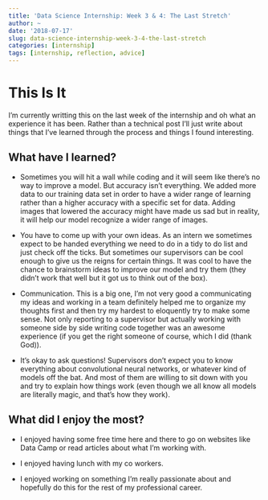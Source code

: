```yaml
---
title: 'Data Science Internship: Week 3 & 4: The Last Stretch'
author: ~
date: '2018-07-17'
slug: data-science-internship-week-3-4-the-last-stretch
categories: [internship]
tags: [internship, reflection, advice]
---
```


# This Is It

I'm currently writting this on the last week of the internship and oh what an experience it has been. Rather than a technical post I'll just write about things that I've learned through the process and things I found interesting. 

## What have I learned?

- Sometimes you will hit a wall while coding and it will seem like there's no way to improve a model. But accuracy isn't everything. We added more data to our training data set in order to have a wider range of learning rather than a higher accuracy with a specific set for data. Adding images that lowered the accuracy might have made us sad but in reality, it will help our model recognize a wider range of images. 

- You have to come up with your own ideas. As an intern we sometimes expect to be handed everything we need to do in a tidy to do list and just check off the ticks. But sometimes our supervisors can be cool enough to give us the reigns for certain things. It was cool to have the chance to brainstorm ideas to improve our model and try them (they didn't work that well but it got us to think out of the box).

- Communication. This is a big one, I'm not very good a communicating my ideas and working in a team definitely helped me to organize my thoughts first and then try my hardest to eloquently try to make some sense. Not only reporting to a supervisor but actually working with someone side by side writing code together was an awesome experience (if you get the right someone of course, which I did (thank God)).

- It's okay to ask questions! Supervisors don't expect you to know everything about convolutional neural networks, or whatever kind of models off the bat. And most of them are willing to sit down with you and try to explain how things work (even though we all know all models are literally magic, and that's how they work).

## What did I enjoy the most?

- I enjoyed having some free time here and there to go on websites like Data Camp or read articles about what I'm working with. 

- I enjoyed having lunch with my co workers. 

- I enjoyed working on something I'm really passionate about and hopefully do this for the rest of my professional career. 
